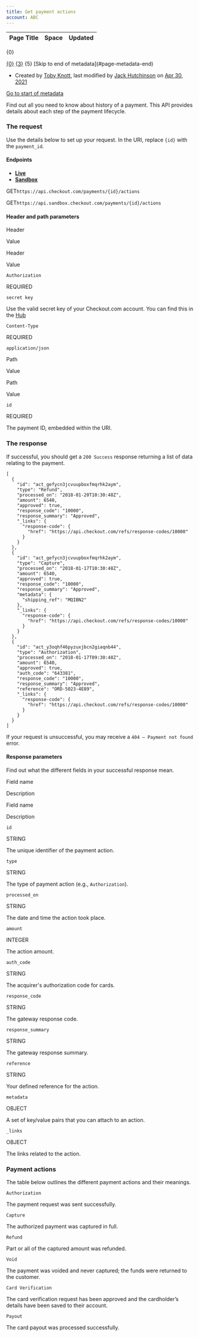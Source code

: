 ```yaml
---
title: Get payment actions
account: ABC
---
```


<table class="aui"> <thead> <tr class="header"> <th class="search-result-title">Page Title</th> <th class="search-result-space">Space</th> <th class="search-result-date">Updated</th> </tr> </thead> </table> <p class="search-result-count">{0}</p> <tr class="search-result"> <td class="search-result-title"><a href="{1}" class="content-type-{2}"><span>{0}</span></a></td> <td class="search-result-space"><a class="space" href="/display/{4}/" title="{3}">{3}</a></td> <td class="search-result-date"><span class="date" title="{6}">{5}</span></td> </tr> [Skip to end of metadata](#page-metadata-end)

*   Created by [Toby Knott](    /display/~toby.knott
    ), last modified by [Jack Hutchinson](    /display/~jack.hutchinson
    ) on [Apr 30, 2021](/pages/diffpagesbyversion.action?pageId=2785678&selectedPageVersions=9&selectedPageVersions=10 "Show changes")

[Go to start of metadata](#page-metadata-start)

Find out all you need to know about history of a payment. This API provides details about each step of the payment lifecycle.

### The request

Use the details below to set up your request. In the URI, replace `{id}` with the `payment_id`.

#### Endpoints

*   [**Live**](#tabs-a0a88f64-f697-493e-b873-2cf0bbbb2c73-1)
*   [**Sandbox**](#tabs-a0a88f64-f697-493e-b873-2cf0bbbb2c73-2)

GET`https://api.checkout.com/payments/{id}/actions`

GET`https://api.sandbox.checkout.com/payments/{id}/actions`

#### Header and path parameters

Header

Value

Header

Value

`Authorization`

REQUIRED

`secret key`

Use the valid secret key of your Checkout.com account. You can find this in the [Hub](https://hub.checkout.com/v2)

`Content-Type`

REQUIRED

`application/json`

Path

Value

Path

Value

`id`

REQUIRED

The payment ID, embedded within the URI.

### The response

If successful, you should get a `200 Success` response returning a list of data relating to the payment.

    [
      {
        "id": "act_gefycn3jcvuupboxfmqrhk2aym",
        "type": "Refund",
        "processed_on": "2018-01-20T10:30:48Z",
        "amount": 6540,
        "approved": true,
        "response_code": "10000",
        "response_summary": "Approved",
        "_links": {
          "response-code": {
            "href": "https://api.checkout.com/refs/response-codes/10000"
          }
        }
      },
      {
        "id": "act_gefycn3jcvuupboxfmqrhk2aym",
        "type": "Capture",
        "processed_on": "2018-01-17T10:30:48Z",
        "amount": 6540,
        "approved": true,
        "response_code": "10000",
        "response_summary": "Approved",
        "metadata": {
          "shipping_ref": "MQIBN2"
        },
        "_links": {
          "response-code": {
            "href": "https://api.checkout.com/refs/response-codes/10000"
          }
        }
      },
      {
        "id": "act_y3oqhf46pyzuxjbcn2giaqnb44",
        "type": "Authorization",
        "processed_on": "2018-01-17T09:30:48Z",
        "amount": 6540,
        "approved": true,
        "auth_code": "643381",
        "response_code": "10000",
        "response_summary": "Approved",
        "reference": "ORD-5023-4E89",
        "_links": {
          "response-code": {
            "href": "https://api.checkout.com/refs/response-codes/10000"
          }
        }
      }
    ]

If your request is unsuccessful, you may receive a `404 – Payment not found` error.

#### Response parameters

Find out what the different fields in your successful response mean.

Field name

Description

Field name

Description

`id`

STRING

The unique identifier of the payment action.

`type`

STRING

The type of payment action (e.g., `Authorization`).

`processed_on`

STRING

The date and time the action took place.

`amount`

INTEGER

The action amount.

`auth_code`

STRING

The acquirer's authorization code for cards.

`response_code`

STRING

The gateway response code.

`response_summary`

STRING

The gateway response summary.

`reference`

STRING

Your defined reference for the action.

`metadata`

OBJECT

A set of key/value pairs that you can attach to an action.

`_links`

OBJECT

The links related to the action.

### Payment actions

The table below outlines the different payment actions and their meanings.

`Authorization`

The payment request was sent successfully.

`Capture`

The authorized payment was captured in full.

`Refund`

Part or all of the captured amount was refunded.

`Void`

The payment was voided and never captured; the funds were returned to the customer.

`Card Verification`

The card verification request has been approved and the cardholder’s details have been saved to their account.

`Payout`

The card payout was processed successfully.
